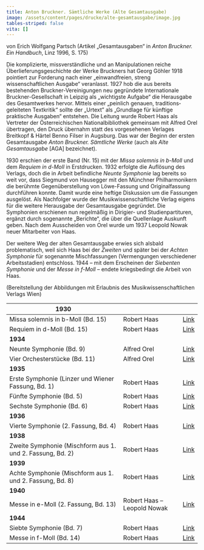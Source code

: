 ```yaml
---
title: Anton Bruckner. Sämtliche Werke (Alte Gesamtausgabe)
image: /assets/content/pages/drucke/alte-gesamtausgabe/image.jpg
tables-striped: false
vita: []
---
```

von Erich Wolfgang Partsch (Artikel „Gesamtausgaben“ in *Anton Bruckner. Ein Handbuch*, Linz 1996, S. 175)

Die komplizierte, missverständliche und an Manipulationen reiche Überlieferungsgeschichte der Werke Bruckners hat Georg Göhler 1918 pointiert zur Forderung nach einer „einwandfreien, streng wissenschaftlichen Ausgabe“ veranlasst. 1927 hob die aus bereits bestehenden Bruckner-Vereinigungen neu gegründete Internationale Bruckner-Gesellschaft in Leipzig als „wichtigste Aufgabe“ die Herausgabe des Gesamtwerkes hervor. Mittels einer „peinlich genauen, tra­ditions­geleiteten Textkritik“ sollte der „Urtext” als „Grundlage für künftige praktische Ausgaben“ entstehen. Die Leitung wurde Robert Haas als Vertreter der Öster­reichischen Nationalbibliothek gemeinsam mit Alfred Orel übertragen, den Druck übernahm statt des vorgesehenen Verlages Breitkopf & Härtel Benno Filser in Augsburg. Das war der Beginn der ersten Gesamtausgabe *Anton Bruckner. Sämtliche Werke* (auch als *Alte Gesamtausgabe* \[AGA] bezeichnet).

1930 erschien der erste Band (Nr. 15) mit der *Missa solemnis in b-Moll* und dem *Requiem in d-Moll* in Erstdrucken. 1932 erfolgte die Auflösung des Verlags, doch die in Arbeit befindliche *Neunte Symphonie* lag bereits so weit vor, dass Siegmund von Hausegger mit den Münchner Philharmonikern die berühmte Gegenüberstellung von Löwe-Fassung und Originalfassung durchführen konnte. Damit wurde eine heftige Diskussion um die Fassungen ausgelöst. Als Nachfolger wurde der Musik­wissenschaftliche Verlag eigens für die weitere Herausgabe der Gesamtausgabe gegründet. Die Symphonien erschienen nun regelmäßig in Dirigier- und Studienpartituren, ergänzt durch sogenannte „Berichte“, die über die Quellenlage Auskunft geben. Nach dem Ausscheiden von Orel wurde um 1937 Leopold Nowak neuer Mitarbeiter von Haas.

Der weitere Weg der alten Gesamtausgabe erwies sich alsbald problematisch, weil sich Haas bei der *Zweiten* und später bei der *Achten Symphonie* für sogenannte Mischfassungen (Vermengungen verschiedener Arbeitsstadien) entschloss. 1944 – mit dem Erscheinen der *Siebenten Symphonie* und der *Messe in f-Moll* – endete kriegsbedingt die Arbeit von Haas.

(Bereitstellung der Abbildungen mit Erlaubnis des Musikwissenschaftlichen Verlags Wien)

| **1930**                                                  |                             |                                  |
| --------------------------------------------------------- | --------------------------- | -------------------------------- |
| Missa solemnis in b-Moll (Bd. 15)                         | Robert Haas                 | [Link](miradorAGA.php?AGA=AGA15) |
| Requiem in d-Moll (Bd. 15)                                | Robert Haas                 | [Link](miradorAGA.php?AGA=AGA15) |
| **1934**                                                  |                             |                                  |
| Neunte Symphonie (Bd. 9)                                  | Alfred Orel                 | [Link](miradorAGA.php?AGA=AGA09) |
| Vier Orchesterstücke (Bd. 11)                             | Alfred Orel                 | [Link](miradorAGA.php?AGA=AGA11) |
| **1935**                                                  |                             |                                  |
| Erste Symphonie (Linzer und Wiener Fassung, Bd. 1)        | Robert Haas                 | [Link](miradorAGA.php?AGA=AGA01) |
| Fünfte Symphonie (Bd. 5)                                  | Robert Haas                 | [Link](miradorAGA.php?AGA=AGA05) |
| Sechste Symphonie (Bd. 6)                                 | Robert Haas                 | [Link](miradorAGA.php?AGA=AGA06) |
| **1936**                                                  |                             |                                  |
| Vierte Symphonie (2. Fassung, Bd. 4)                      | Robert Haas                 | [Link](miradorAGA.php?AGA=AGA04) |
| **1938**                                                  |                             |                                  |
| Zweite Symphonie (Mischform aus 1. und 2. Fassung, Bd. 2) | Robert Haas                 | [Link](miradorAGA.php?AGA=AGA02) |
| **1939**                                                  |                             |                                  |
| Achte Symphonie (Mischform aus 1. und 2. Fassung, Bd. 8)  | Robert Haas                 | [Link](miradorAGA.php?AGA=AGA13) |
| **1940**                                                  |                             |                                  |
| Messe in e-Moll (2. Fassung, Bd. 13)                      | Robert Haas – Leopold Nowak | [Link](miradorAGA.php?AGA=AGA13) |
| **1944**                                                  |                             |                                  |
| Siebte Symphonie (Bd. 7)                                  | Robert Haas                 | [Link](miradorAGA.php?AGA=AGA07) |
| Messe in f-Moll (Bd. 14)                                  | Robert Haas                 | [Link](miradorAGA.php?AGA=AGA14) |
